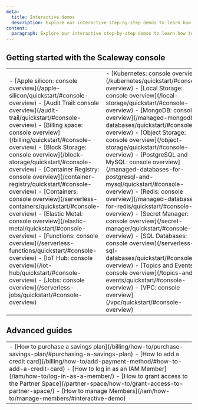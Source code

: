 ```yaml
---
meta:
  title: Interactive demos
  description: Explore our interactive step-by-step demos to learn how to use the Scaleway console and products.
content:
  paragraph: Explore our interactive step-by-step demos to learn how to use the Scaleway console and products.
---
```


<ProductHeader
  productName="Interactive demos"
  productLogo="generic"
  description="Take a tour of the Scaleway console with interactive demos. Our step-by-step previews help you explore the interface and discover our products and features."
/>

## Getting started with the Scaleway console 

<Grid>
    <DefaultCard 
      title="Scaleway console tour"
      url="/account/quickstart/#console-overview"
      label="See demo"
    />
    <DefaultCard 
      title="Adding a credit card"
      url="/billing/how-to/add-payment-method/#how-to-add-a-credit-card"
      label="See demo"
    />
    <DefaultCard 
      title="Log in as an IAM Member"
      url="/iam/how-to/log-in-as-a-member/"
      label="See demo"
    />
</Grid>

<table>
  <tbody>
  <tr>
    <td>
- [Apple silicon: console overview](/apple-silicon/quickstart/#console-overview)
- [Audit Trail: console overview](/audit-trail/quickstart/#console-overview)
- [Billing space: console overview](/billing/quickstart/#console-overview)
- [Block Storage: console overview](/block-storage/quickstart/#console-overview)
- [Container Registry: console overview](/container-registry/quickstart/#console-overview)
- [Containers: console overview](/serverless-containers/quickstart/#console-overview)
- [Elastic Metal: console overview](/elastic-metal/quickstart/#console-overview)
- [Functions: console overview](/serverless-functions/quickstart/#console-overview)
- [IoT Hub: console overview](/iot-hub/quickstart/#console-overview)
- [Jobs: console overview](/serverless-jobs/quickstart/#console-overview)
</td>
<td>
- [Kubernetes: console overview](/kubernetes/quickstart/#console-overview)
- [Local Storage: console overview](/local-storage/quickstart/#console-overview)
- [MongoDB: console overview](/managed-mongodb-databases/quickstart/#console-overview)
- [Object Storage: console overview](/object-storage/quickstart/#console-overview)
- [PostgreSQL and MySQL: console overview](/managed-databases-for-postgresql-and-mysql/quickstart/#console-overview)
- [Redis: console overview](/managed-databases-for-redis/quickstart/#console-overview)
- [Secret Manager: console overview](/secret-manager/quickstart/#console-overview)
- [SQL Databases: console overview](/serverless-sql-databases/quickstart/#console-overview)
- [Topics and Events: console overview](/topics-and-events/quickstart/#console-overview)
- [VPC: console overview](/vpc/quickstart/#console-overview)
</td>
</tr>
</table>
  
## Advanced guides

<table>
  <tr>
    <td>
      - [How to purchase a savings plan](/billing/how-to/purchase-savings-plan/#purchasing-a-savings-plan)
      - [How to add a credit card](/billing/how-to/add-payment-method/#how-to-add-a-credit-card)
      - [How to log in as an IAM Member](/iam/how-to/log-in-as-a-member/)
      - [How to grant access to the Partner Space](/partner-space/how-to/grant-access-to-partner-space/)
      - [How to manage Members](/iam/how-to/manage-members/#interactive-demo)
    </td>
  </tr>
  </tbody>
</table>